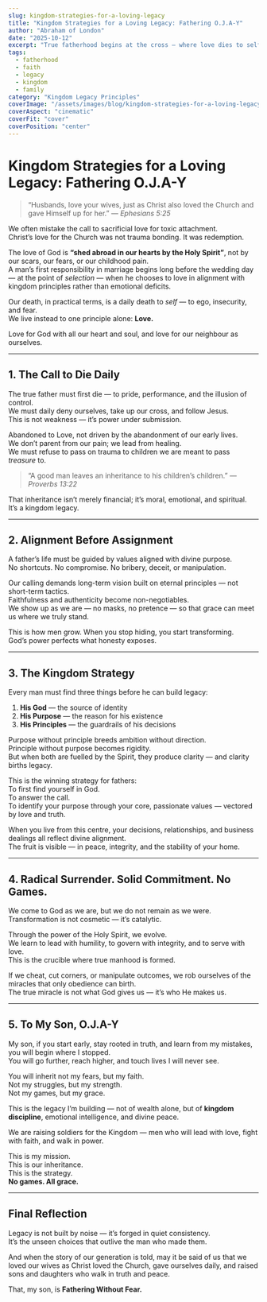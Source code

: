 ```yaml
---
slug: kingdom-strategies-for-a-loving-legacy
title: "Kingdom Strategies for a Loving Legacy: Fathering O.J.A-Y"
author: "Abraham of London"
date: "2025-10-12"
excerpt: "True fatherhood begins at the cross — where love dies to self and lives for legacy. This is the blueprint for men who refuse to pass down trauma and choose instead to build enduring kingdom legacies."
tags:
  - fatherhood
  - faith
  - legacy
  - kingdom
  - family
category: "Kingdom Legacy Principles"
coverImage: "/assets/images/blog/kingdom-strategies-for-a-loving-legacy.jpg"
coverAspect: "cinematic"
coverFit: "cover"
coverPosition: "center"
---
```


# Kingdom Strategies for a Loving Legacy: Fathering O.J.A-Y

> “Husbands, love your wives, just as Christ also loved the Church and gave Himself up for her.” — *Ephesians 5:25*

We often mistake the call to sacrificial love for toxic attachment.  
Christ’s love for the Church was not trauma bonding. It was redemption.

The love of God is **“shed abroad in our hearts by the Holy Spirit”**, not by our scars, our fears, or our childhood pain.  
A man’s first responsibility in marriage begins long before the wedding day — at the point of *selection* — when he chooses to love in alignment with kingdom principles rather than emotional deficits.

Our death, in practical terms, is a daily death to *self* — to ego, insecurity, and fear.  
We live instead to one principle alone: **Love.**

Love for God with all our heart and soul, and love for our neighbour as ourselves.

---

## 1. The Call to Die Daily

The true father must first die — to pride, performance, and the illusion of control.  
We must daily deny ourselves, take up our cross, and follow Jesus.  
This is not weakness — it’s power under submission.

Abandoned to Love, not driven by the abandonment of our early lives.  
We don’t parent from our pain; we lead from healing.  
We must refuse to pass on trauma to children we are meant to pass *treasure* to.

> “A good man leaves an inheritance to his children’s children.” — *Proverbs 13:22*

That inheritance isn’t merely financial; it’s moral, emotional, and spiritual.  
It’s a kingdom legacy.

---

## 2. Alignment Before Assignment

A father’s life must be guided by values aligned with divine purpose.  
No shortcuts. No compromise. No bribery, deceit, or manipulation.

Our calling demands long-term vision built on eternal principles — not short-term tactics.  
Faithfulness and authenticity become non-negotiables.  
We show up as we are — no masks, no pretence — so that grace can meet us where we truly stand.

This is how men grow. When you stop hiding, you start transforming.  
God’s power perfects what honesty exposes.

---

## 3. The Kingdom Strategy

Every man must find three things before he can build legacy:
1. **His God** — the source of identity  
2. **His Purpose** — the reason for his existence  
3. **His Principles** — the guardrails of his decisions  

Purpose without principle breeds ambition without direction.  
Principle without purpose becomes rigidity.  
But when both are fuelled by the Spirit, they produce clarity — and clarity births legacy.

This is the winning strategy for fathers:  
To first find yourself in God.  
To answer the call.  
To identify your purpose through your core, passionate values — vectored by love and truth.

When you live from this centre, your decisions, relationships, and business dealings all reflect divine alignment.  
The fruit is visible — in peace, integrity, and the stability of your home.

---

## 4. Radical Surrender. Solid Commitment. No Games.

We come to God as we are, but we do not remain as we were.  
Transformation is not cosmetic — it’s catalytic.

Through the power of the Holy Spirit, we evolve.  
We learn to lead with humility, to govern with integrity, and to serve with love.  
This is the crucible where true manhood is formed.

If we cheat, cut corners, or manipulate outcomes, we rob ourselves of the miracles that only obedience can birth.  
The true miracle is not what God gives us — it’s who He makes us.

---

## 5. To My Son, O.J.A-Y

My son, if you start early, stay rooted in truth, and learn from my mistakes, you will begin where I stopped.  
You will go further, reach higher, and touch lives I will never see.

You will inherit not my fears, but my faith.  
Not my struggles, but my strength.  
Not my games, but my grace.

This is the legacy I’m building — not of wealth alone, but of **kingdom discipline**, emotional intelligence, and divine peace.

We are raising soldiers for the Kingdom — men who will lead with love, fight with faith, and walk in power.

This is my mission.  
This is our inheritance.  
This is the strategy.  
**No games. All grace.**

---

## Final Reflection

Legacy is not built by noise — it’s forged in quiet consistency.  
It’s the unseen choices that outlive the man who made them.  

And when the story of our generation is told, may it be said of us that we loved our wives as Christ loved the Church, gave ourselves daily, and raised sons and daughters who walk in truth and peace.

That, my son, is **Fathering Without Fear.**
